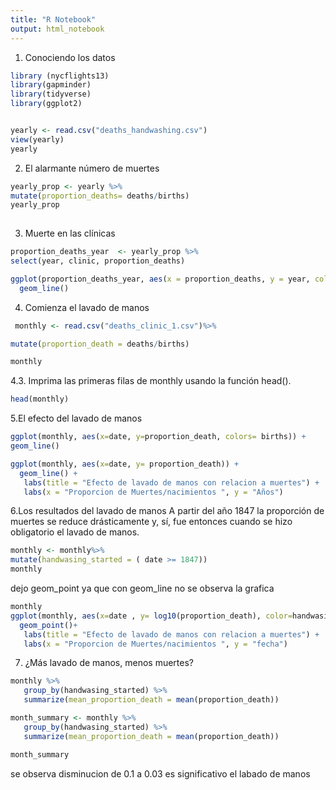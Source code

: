 ---
title: "R Notebook"
output: html_notebook
---
1. Conociendo los datos
```{r}
library (nycflights13)
library(gapminder)
library(tidyverse)
library(ggplot2)


yearly <- read.csv("deaths_handwashing.csv")
view(yearly)
yearly
```

2. El alarmante número de muertes

```{r}
yearly_prop <- yearly %>%
mutate(proportion_deaths= deaths/births)
yearly_prop
 
```
3. Muerte en las clínicas
```{r}
proportion_deaths_year  <- yearly_prop %>%
select(year, clinic, proportion_deaths)

ggplot(proportion_deaths_year, aes(x = proportion_deaths, y = year, color=clinic)) +
  geom_line()


```
4. Comienza el lavado de manos

```{r}
 monthly <- read.csv("deaths_clinic_1.csv")%>%

mutate(proportion_death = deaths/births)

monthly

```
4.3. Imprima las primeras filas de monthly usando la función head().

```{r}

head(monthly)

```
5.El efecto del lavado de manos

```{r}

ggplot(monthly, aes(x=date, y=proportion_death, colors= births)) +
geom_line()

```
```{r}
ggplot(monthly, aes(x=date, y= proportion_death)) +
  geom_line() +
   labs(title = "Efecto de lavado de manos con relacion a muertes") +
   labs(x = "Proporcion de Muertes/nacimientos ", y = "Años")


```

6.Los resultados del lavado de manos
A partir del año 1847 la proporción de muertes se reduce drásticamente y, sí, fue entonces
cuando se hizo obligatorio el lavado de manos.

```{r}
monthly <- monthly%>%
mutate(handwasing_started = ( date >= 1847))
monthly
```


dejo geom_point ya que con geom_line no se observa la grafica 
```{r}

monthly
ggplot(monthly, aes(x=date , y= log10(proportion_death), color=handwasing_started)) +
  geom_point()+
   labs(title = "Efecto de lavado de manos con relacion a muertes") +
   labs(x = "Proporcion de Muertes/nacimientos ", y = "fecha")

```
7. ¿Más lavado de manos, menos muertes?
```{r}

monthly %>%
   group_by(handwasing_started) %>%
   summarize(mean_proportion_death = mean(proportion_death))

```



```{r}

month_summary <- monthly %>%
   group_by(handwasing_started) %>%
   summarize(mean_proportion_death = mean(proportion_death))

month_summary
```
se observa disminucion de 0.1 a 0.03 es significativo el labado de manos 

